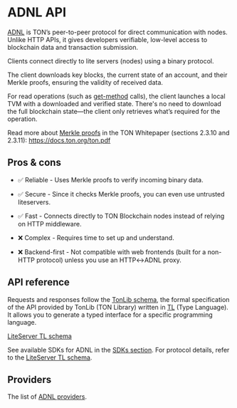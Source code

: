 
# ADNL API

[ADNL]((/v3/documentation/network/protocols/adnl/overview)) is TON’s peer-to-peer protocol for direct communication with nodes. Unlike HTTP APIs, it gives developers verifiable, low-level access to blockchain data and transaction submission.

Clients connect directly to lite servers (nodes) using a binary protocol.

The client downloads key blocks, the current state of an account, and their Merkle proofs, ensuring the validity of received data.

For read operations (such as [get-method](/v3/guidelines/smart-contracts/get-methods) calls), the client launches a local TVM with a downloaded and verified state. There's no need to download the full blockchain state—the client only retrieves what’s required for the operation.

Read more about [Merkle proofs](/v3/documentation/data-formats/tlb/proofs) in the TON Whitepaper (sections 2.3.10 and 2.3.11): https://docs.ton.org/ton.pdf

## Pros & cons

- ✅ Reliable - Uses Merkle proofs to verify incoming binary data.
- ✅ Secure - Since it checks Merkle proofs, you can even use untrusted liteservers.  
- ✅ Fast - Connects directly to TON Blockchain nodes instead of relying on HTTP middleware. 

- ❌ Complex - Requires time to set up and understand. 
- ❌ Backend-first - Not compatible with web frontends (built for a non-HTTP protocol) unless you use an HTTP↔ADNL proxy.

## API reference

Requests and responses follow the [TonLib schema](https://github.com/ton-blockchain/ton/blob/master/tl/generate/scheme/tonlib_api.tl), the formal specification of the API provided by TonLib (TON Library) written in [TL](/v3/documentation/data-formats/tl) (Type Language). It allows you to generate a typed interface for a specific programming language.

[LiteServer TL schema](https://github.com/ton-blockchain/ton/blob/master/tl/generate/scheme/lite_api.tl)

See available SDKs for ADNL in the [SDKs section](/v3/guidelines/dapps/apis-sdks/sdk#overview). For protocol details, refer to the [LiteServer TL schema](https://github.com/ton-blockchain/ton/blob/master/tl/generate/scheme/lite_api.tl).

## Providers

The list of [ADNL providers](/v3/guidelines/dapps/apis-sdks/api-types#providers-2).

<Feedback />
